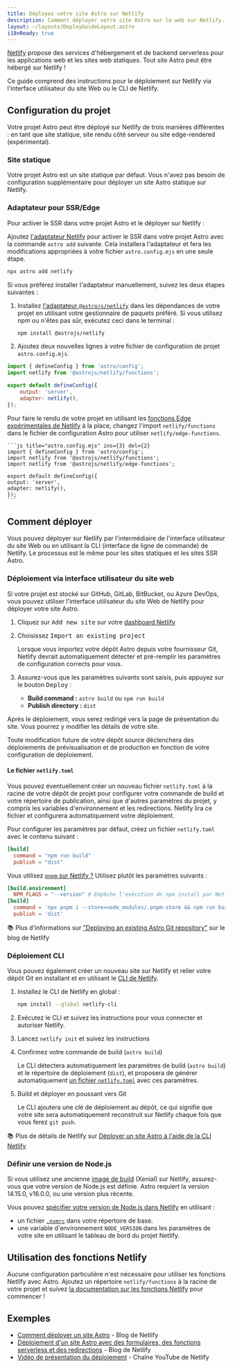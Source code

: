 ```yaml
---
title: Déployez votre site Astro sur Netlify
description: Comment déployer votre site Astro sur le web sur Netlify.
layout: ~/layouts/DeployGuideLayout.astro
i18nReady: true
---
```

[Netlify](https://netlify.com) propose des services d'hébergement et de backend serverless pour les applications web et les sites web statiques. Tout site Astro peut être hébergé sur Netlify ! 

Ce guide comprend des instructions pour le déploiement sur Netlify via l'interface utilisateur du site Web ou le CLI de Netlify.

## Configuration du projet

Votre projet Astro peut être déployé sur Netlify de trois manières différentes : en tant que site statique, site rendu côté serveur ou site edge-rendered (expérimental).

### Site statique

Votre projet Astro est un site statique par défaut. Vous n'avez pas besoin de configuration supplémentaire pour déployer un site Astro statique sur Netlify.

### Adaptateur pour SSR/Edge

Pour activer le SSR dans votre projet Astro et le déployer sur Netlify :

Ajoutez [l'adaptateur Netlify](/fr/guides/integrations-guide/netlify/) pour activer le SSR dans votre projet Astro avec la commande `astro add` suivante. Cela installera l'adaptateur et fera les modifications appropriées à votre fichier `astro.config.mjs` en une seule étape.

```bash
npx astro add netlify
```

Si vous préférez installer l'adaptateur manuellement, suivez les deux étapes suivantes :

1. Installez [l'adaptateur `@astrojs/netlify`](https://github.com/withastro/astro/tree/main/packages/integrations/netlify) dans les dépendances de votre projet en utilisant votre gestionnaire de paquets préféré. Si vous utilisez npm ou n'êtes pas sûr, exécutez ceci dans le terminal :

    ```bash
    npm install @astrojs/netlify
    ```

1. Ajoutez deux nouvelles lignes à votre fichier de configuration de projet `astro.config.mjs`.

```js title="astro.config.mjs" ins={2, 5-6}
import { defineConfig } from 'astro/config';
import netlify from '@astrojs/netlify/functions';

export default defineConfig({
    output: 'server',
    adapter: netlify(),
});
```

Pour faire le rendu de votre projet en utilisant les [fonctions Edge expérimentales de Netlify](https://docs.netlify.com/netlify-labs/experimental-features/edge-functions/#app) à la place, changez l'import `netlify/functions` dans le fichier de configuration Astro pour utiliser `netlify/edge-functions`.

    ```js title="astro.config.mjs" ins={3} del={2}
    import { defineConfig } from 'astro/config';
    import netlify from '@astrojs/netlify/functions';
    import netlify from '@astrojs/netlify/edge-functions';

    export default defineConfig({
    output: 'server',
    adapter: netlify(),
    });
    ```

## Comment déployer

Vous pouvez déployer sur Netlify par l'intermédiaire de l'interface utilisateur du site Web ou en utilisant la CLI (interface de ligne de commande) de Netlify. Le processus est le même pour les sites statiques et les sites SSR Astro.

### Déploiement via interface utilisateur du site web

Si votre projet est stocké sur GitHub, GitLab, BitBucket, ou Azure DevOps, vous pouvez utiliser l'interface utilisateur du site Web de Netlify pour déployer votre site Astro.

1. Cliquez sur <kbd>Add new site</kbd> sur votre [dashboard Netlify](https://app.netlify.com/)

2. Choisissez <kbd>Import an existing project</kbd>

   Lorsque vous importez votre dépôt Astro depuis votre fournisseur Git, Netlify devrait automatiquement détecter et pré-remplir les paramètres de configuration corrects pour vous.

3. Assurez-vous que les paramètres suivants sont saisis, puis appuyez sur le bouton <kbd>Deploy</kbd> :

    - **Build command :** `astro build` ou `npm run build`
    - **Publish directory :** `dist`

 Après le déploiement, vous serez redirigé vers la page de présentation du site. Vous pourrez y modifier les détails de votre site.

 Toute modification future de votre dépôt source déclenchera des déploiements de prévisualisation et de production en fonction de votre configuration de déploiement.

 #### Le fichier `netlify.toml`

 Vous pouvez éventuellement créer un nouveau fichier `netlify.toml` à la racine de votre dépôt de projet pour configurer votre commande de build et votre répertoire de publication, ainsi que d'autres paramètres du projet, y compris les variables d'environnement et les redirections. Netlify lira ce fichier et configurera automatiquement votre déploiement.

 Pour configurer les paramètres par défaut, créez un fichier `netlify.toml` avec le contenu suivant :
    
```toml
[build]
  command = "npm run build"
  publish = "dist"
```

Vous utilisez [`pnpm` sur Netlify ?](https://answers.netlify.com/t/using-pnpm-and-pnpm-workspaces/2759) Utilisez plutôt les paramètres suivants :

```toml
[build.environment]
  NPM_FLAGS = "--version" # Empêche l'exécution de npm install par Netlify
[build]
  command = 'npx pnpm i --store=node_modules/.pnpm-store && npm run build'
  publish = 'dist'
```

📚 Plus d'informations sur ["Deploying an existing Astro Git repository"](https://www.netlify.com/blog/how-to-deploy-astro/#deploy-an-existing-git-repository-to-netlify) sur le blog de Netlify

### Déploiement CLI

Vous pouvez également créer un nouveau site sur Netlify et relier votre dépôt Git en installant et en utilisant le [CLI de Netlify](https://cli.netlify.com/).

1. Installez le CLI de Netlify en global : 
   
    ```bash
    npm install --global netlify-cli
    ```
2. Exécutez le CLI et suivez les instructions pour vous connecter et autoriser Netlify.
3. Lancez `netlify init` et suivez les instructions
4. Confirmez votre commande de build (`astro build`)

    Le CLI détectera automatiquement les paramètres de build (`astro build`) et le répertoire de déploiement (`dist`), et proposera de générer automatiquement [un fichier `netlify.toml`](#le-fichier-netlifytoml) avec ces paramètres. 
    
5. Build et déployer en poussant vers Git
   
   Le CLI ajoutera une clé de déploiement au dépôt, ce qui signifie que votre site sera automatiquement reconstruit sur Netlify chaque fois que vous ferez `git push`.

📚 Plus de détails de Netlify sur [Déployer un site Astro à l'aide de la CLI Netlify](https://www.netlify.com/blog/how-to-deploy-astro/#link-your-astro-project-and-deploy-using-the-netlify-cli)

### Définir une version de Node.js

Si vous utilisez une ancienne [image de build](https://docs.netlify.com/configure-builds/get-started/#build-image-selection) (Xenial) sur Netlify, assurez-vous que votre version de Node.js est définie. Astro requiert la version 14.15.0, v16.0.0, ou une version plus récente.

Vous pouvez [spécifier votre version de Node.js dans Netlify](https://docs.netlify.com/configure-builds/manage-dependencies/#node-js-and-javascript) en utilisant :
- un fichier [`.nvmrc`](https://github.com/nvm-sh/nvm#nvmrc) dans votre répertoire de base.
- une variable d'environnement `NODE_VERSION` dans les paramètres de votre site en utilisant le tableau de bord du projet Netlify.

## Utilisation des fonctions Netlify

Aucune configuration particulière n'est nécessaire pour utiliser les fonctions Netlify avec Astro. Ajoutez un répertoire `netlify/functions` à la racine de votre projet et suivez [la documentation sur les fonctions Netlify](https://docs.netlify.com/functions/overview/) pour commencer !

## Exemples

- [Comment déployer un site Astro](https://www.netlify.com/blog/how-to-deploy-astro/) - Blog de Netlify
- [Déploiement d'un site Astro avec des formulaires, des fonctions serverless et des redirections](https://www.netlify.com/blog/deploy-an-astro-site-with-forms-serverless-functions-and-redirects/) - Blog de Netlify
- [Vidéo de présentation du déploiement](https://youtu.be/GrSLYq6ZTes) - Chaîne YouTube de Netlify
